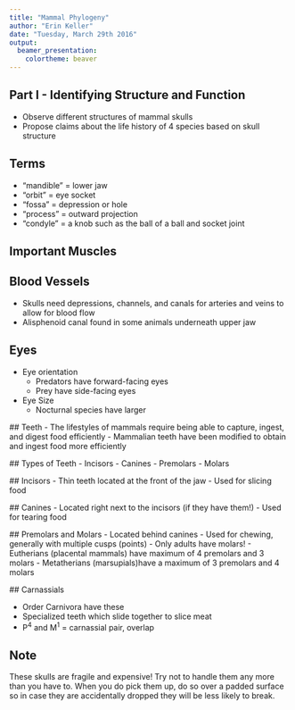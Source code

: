 ```yaml
---
title: "Mammal Phylogeny"
author: "Erin Keller"
date: "Tuesday, March 29th 2016"
output:
  beamer_presentation:
    colortheme: beaver
---
```

## Part I - Identifying Structure and Function

- Observe different structures of mammal skulls
- Propose claims about the life history of 4 species based on skull structure

## 
 \begin{picture}(320,250)
 \put(00,20){\includegraphics[height=7cm]{LabeledSkull.jpg}}
 \put(00,50){\begin{minipage}[t]{1\linewidth}
 \end{minipage}}
 \end{picture}

## Terms
 
- “mandible” = lower jaw
- “orbit” = eye socket
- “fossa” = depression or hole
- “process” = outward projection
- “condyle” = a knob such as the ball of a ball and socket joint

## Important Muscles
 \begin{picture}(320,250)
 \put(00,20){\includegraphics[height=6.5cm]{ImportantMuscles.jpg}}
 \put(00,50){\begin{minipage}[t]{1\linewidth}
 \end{minipage}}
 \end{picture}

## Blood Vessels 
- Skulls need depressions, channels, and canals for arteries and veins to allow for blood flow
- Alisphenoid canal found in some animals underneath upper jaw
 \begin{picture}(320,250)
 \put(30,40){\includegraphics[height=6.5cm]{BloodVessels.jpg}}
 \put(00,50){\begin{minipage}[t]{1\linewidth}
 \end{minipage}}
 \end{picture}
 
## Eyes
- Eye orientation
  - Predators have forward-facing eyes
  - Prey have side-facing eyes
- Eye Size
  - Nocturnal species have larger 
  
 \begin{picture}(320,250)
 \put(200,100){\includegraphics[height=4cm]{Eyes1.jpg}}
 \put(200,50){\begin{minipage}[t]{1\linewidth}
 \end{minipage}}
 \end{picture}


 ## Teeth
- The lifestyles of mammals require being able to capture, ingest, and digest food efficiently
  - Mammalian teeth have been modified to obtain and ingest food more efficiently
  
 \begin{picture}(320,250)
 \put(30,50){\includegraphics[height=6.5cm]{Teeth.jpg}}
 \put(00,50){\begin{minipage}[t]{1\linewidth}
 \end{minipage}}
 \end{picture}
 
 ## Types of Teeth
 - Incisors
 - Canines
 - Premolars
 - Molars
 
 \begin{picture}(320,250)
 \put(30,70){\includegraphics[height=6cm]{DentalDiagram.jpg}}
 \put(00,50){\begin{minipage}[t]{1\linewidth}
 \end{minipage}}
 \end{picture}
 
 ## Incisors
 - Thin teeth located at the front of the jaw
 - Used for slicing food
 
 \begin{picture}(320,250)
 \put(30,50){\includegraphics[height=6.5cm]{Incisors.jpg}}
 \put(00,50){\begin{minipage}[t]{1\linewidth}
 \end{minipage}}
 \end{picture}
 
 ## Canines
- Located right next to the incisors (if they have them!)
- Used for tearing food
 \begin{picture}(320,250)
 \put(30,50){\includegraphics[height=6.5cm]{Canines.jpg}}
 \put(00,50){\begin{minipage}[t]{1\linewidth}
 \end{minipage}}
 \end{picture}
 
 ## Premolars and Molars
- Located behind canines
- Used for chewing, generally with multiple cusps (points)
- Only adults have molars!
  - Eutherians (placental mammals) have maximum of 4 premolars and 3 molars
  - Metatherians (marsupials)have a maximum of 3 premolars and 4 molars
  
 \begin{picture}(320,250)
 \put(30,50){\includegraphics[height=6.5cm]{Molars.jpg}}
 \put(00,50){\begin{minipage}[t]{1\linewidth}
 \end{minipage}}
 \end{picture}
 
 ## Carnassials 
 
- Order Carnivora have these
- Specialized teeth which slide together to slice meat
- P^4^ and M^1^ = carnassial pair, overlap

 \begin{picture}(320,250)
 \put(30,50){\includegraphics[height=6cm]{Carnassials1.jpg}}
 \put(00,50){\begin{minipage}[t]{1\linewidth}
 \end{minipage}}
 \end{picture}

 
## Note
\color{red} \huge These skulls are fragile and expensive!  Try not to handle them any more than you have to.  When you do pick them up, do so over a padded surface so in case they are accidentally dropped they will be less likely to break.







